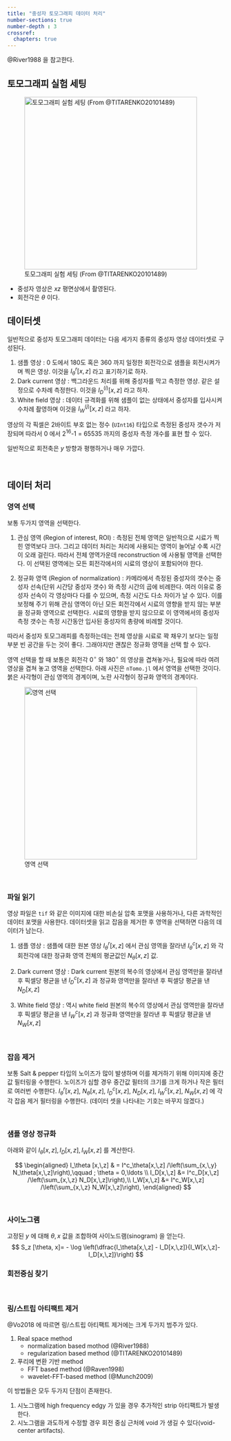 ```yaml
---
title: "중성자 토모그래피 데이터 처리"
number-sections: true
number-depth : 3
crossref:
  chapters: true
---
```



@River1988 을 참고한다.

## 토모그래피 실험 세팅

![토모그래피 실험 세팅 (From @TITARENKO20101489)](tomo1.png){#fig-tomo_setting width=400}


- 중성자 영상은 $xz$ 평면상에서 촬영된다.
- 회전각은 $\theta$ 이다.


## 데이터셋

일반적으로 중성자 토모그래피 데이터는 다음 세가지 종류의 중성자 영상 데이터셋로 구성된다.

1. 샘플 영상 : 0 도에서 180도 혹은 360 까지 일정한 회전각으로 샘플을 회전시켜가며 찍은 영상. 이것을 $I^r_\theta [x, z]$ 라고 표기하기로 하자. 
2. Dark current 영상 : 백그라운드 처리를 위해 중성자를 막고 측정한 영상. 같은 설정으로 수차례 측정한다. 이것을 $I^{(i)}_D [x, z]$ 라고 하자. 
3. White field 영상 : 데이터 규격화를 위해 샘플이 없는 상태에서 중성자를 입사시켜 수차례 촬영하며 이것을 $I^{(j)}_W[x, z]$ 라고 하자. 

영상의 각 픽셀은 2바이트 부호 없는 정수 (`UInt16`) 타입으로 측정된 중성자 갯수가 저장되며 따라서 0 에서 2<sup>16</sup>-1 = 65535 까지의 중성자 측정 개수를 표현 할 수 있다. 

일반적으로 회전축은 $y$ 방향과 평행하거나 매우 가깝다. 

</br>

## 데이터 처리



### 영역 선택

보통 두가지 영역을 선택한다.

1. 관심 영역 (Region of interest, ROI) : 측정된 전체 영역은 일반적으로 시료가 찍힌 영역보다 크다. 그리고 데이터 처리는 처리에 사용되는 영역이 늘어날 수록 시간이 오래 걸린다. 따라서 전체 영역가운데 reconstruction 에 사용될 영역을 선택한다. 이 선택된 영역에는 모든 회전각에서의 시료의 영상이 포함되어야 한다. 

2. 정규화 영역 (Region of normalization) : 카메라에서 측정된 중성자의 갯수는 중성자 선속(단위 시간당 중성자 갯수) 와 측정 시간의 곱에 비례한다. 여러 이유로 중성자 선속이 각 영상마다 다를 수 있으며, 측정 시간도 다소 차이가 날 수 있다. 이를 보정해 주기 위해 관심 영역이 아닌 모든 회전각에서 시료의 영향을 받지 않는 부분을 정규화 영역으로 선택한다. 시료의 영향을 받지 않으므로 이 영역에서의 중성자 측정 갯수는 측정 시간동안 입사된 중성자의 총량에 비례할 것이다. 

따라서 중성자 토모그래피를 측정하는데는 전체 영상을 시료로 꽉 채우기 보다는 일정 부분 빈 공간을 두는 것이 좋다. 그래야지만 괜찮은 정규화 영역을 선택 할 수 있다.

영역 선택을 할 때 보통은 회전각 $0^\circ$ 와 $180^\circ$ 의 영상을 겹쳐놓거나, 필요에 따라 여려 영상을 겹쳐 놓고 영역을 선택한다. 아래 사진은 `nTomo.jl` 에서 영역을 선택한 것이다. 붉은 사각형이 관심 영역의 경계이며, 노란 사각형이 정규화 영역의 경계이다.

![영역 선택](region.png){width=400}

</br>

### 파일 읽기

영상 파일은 `tif` 와 같은 이미지에 대한 비손실 압축 포맷을 사용하거나, 다른 과학적인 데이터 포맷을 사용한다. 데이터셋을 읽고 잡음을 제거한 후 영역을 선택하면 다음의 데이터가 남는다.

1. 샘플 영상 : 샘플에 대한 원본 영상 $I^r_\theta [x,\,z]$ 에서 관심 영역을 잘라낸 $I^c_\theta[x,\,z]$ 와 각 회전각에 대한 정규화 영역 전체의 평균값인 $N_\theta[x,\,z]$ 값.

2. Dark current 영상 : Dark current 원본의 복수의 영상에서 관심 영역만을 잘라낸 후 픽셀당 평균을 낸 $I^c_D[x,\,z]$ 과 정규화 영역만을 잘라낸 후 픽셀당 평균을 낸 $N_D[x,\,z]$

3. White field 영상 : 역시 white field 원본의 복수의 영상에서 관심 영역만을 잘라낸 후 픽셀당 평균을 낸 $I^c_W[x,\,z]$ 과 정규화 영역만을 잘라낸 후 픽셀당 평균을 낸 $N_W[x,\,z]$



</br>

### 잡음 제거

보통 Salt & pepper 타입의 노이즈가 많이 발생하며 이를 제거하기 위해 이미지에 중간값 필터링을 수행한다. 노이즈가 심할 경우 중간값 필터의 크기를 크게 하거나 작은 필터로 여러번 수행한다. $I^r_\theta [x,\,z]$, $N_\theta[x,\,z]$, $I^c_D[x,\,z]$, $N_D[x,\,z]$, $I^c_W[x,\,z]$, $N_W[x,\,z]$ 에 각각 잡음 제거 필터링을 수행한다. (데이터 셋을 나타내는 기호는 바꾸지 않겠다.)

</br>

### 샘플 영상 정규화

아래와 같이 $I_\theta[x,\,z],\, I_D[x,\,z],\, I_W[x,\,z]$ 를 계산한다. 

$$
\begin{aligned}
I_\theta [x,\,z] & = I^c_\theta[x,\,z] /\left(\sum_{x,\,y} N_\theta[x,\,z]\right),\qquad ; \theta = 0,\ldots \\
I_D[x,\,z] &= I^c_D[x,\,z] /\left(\sum_{x,\,z} N_D[x,\,z]\right),\\
I_W[x,\,z] &= I^c_W[x,\,z] /\left(\sum_{x,\,z} N_W[x,\,z]\right),
\end{aligned}
$$

</br>

### 사이노그램

고정된 $y$ 에 대해 $\theta,\,x$ 값을 조합하여 사이노드램(sinogram) 을 얻는다. 
$$
S_z [\theta, x]= - \log \left(\dfrac{I_\theta[x,\,z] - I_D[x,\,z]}{I_W[x,\,z]-I_D[x,\,z]}\right)
$$


### 회전중심 찾기



</br>

### 링/스트립 아티팩트 제거

@Vo2018 에 따르면 링/스트립 아티팩트 제거에는 크게 두가지 범주가 있다.

1. Real space method
   - normalization based mothod (@River1988)
   - regularization based method (@TITARENKO20101489)

2. 푸리에 변환 기반 method
   - FFT based method (@Raven1998)
   - wavelet-FFT-based method (@Munch2009)


이 방법들은 모두 두가지 단점이 존재한다.

1. 시노그램에 high frequency edgy 가 있을 경우 추가적인 strip 아티팩트가 발생한다. 
2. 시노그램을 과도하게 수정할 경우 회전 중심 근처에 void 가 생길 수 있다(void-center artifacts).





